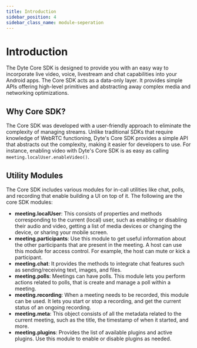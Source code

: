 ```yaml
---
title: Introduction
sidebar_position: 4
sidebar_class_name: module-seperation
---
```



# Introduction

The Dyte Core SDK is designed to provide you with an easy way to incorporate live video, voice, livestream and chat capabilities 
into your Android apps. The Core SDK acts as a data-only layer. It provides simple APIs offering high-level primitives and 
abstracting away complex media and networking optimizations.

## Why Core SDK?

The Core SDK was developed with a user-friendly approach to eliminate the complexity of managing streams. Unlike traditional 
SDKs that require knowledge of WebRTC functioning, Dyte's Core SDK provides a simple API that abstracts out the complexity, 
making it easier for developers to use. For instance, enabling video with Dyte's Core SDK is as easy as calling 
`meeting.localUser.enableVideo()`.

## Utility Modules

The Core SDK includes various modules for in-call utilities like chat, polls, and recording that enable building a UI on top of 
it. The following are the core SDK modules:

- **meeting.localUser**: This consists of properties and methods corresponding to the current (local) user, such as enabling or 
disabling their audio and video, getting a list of media devices or changing the device, or sharing your mobile screen.
- **meeting.participants**: Use this module to get useful information about the other participants that are present in the 
meeting. A host can use this module for access control. For example, the host can mute or kick a participant.
- **meeting.chat**: It provides the methods to integrate chat features such as sending/receiving text, images, and files.
- **meeting.polls**: Meetings can have polls. This module lets you perform actions related to polls, that is create and manage 
a poll within a meeting.
- **meeting.recording**: When a meeting needs to be recorded, this module can be used. It lets you start or stop a recording, 
and get the current status of an ongoing recording.
- **meeting.meta**: This object consists of all the metadata related to the current meeting, such as the title, the timestamp 
of when it started, and more.
- **meeting.plugins**: Provides the list of available plugins and active plugins. Use this module to enable or disable plugins as needed.

<head>
  <title>Android Core Introduction</title>
</head>
